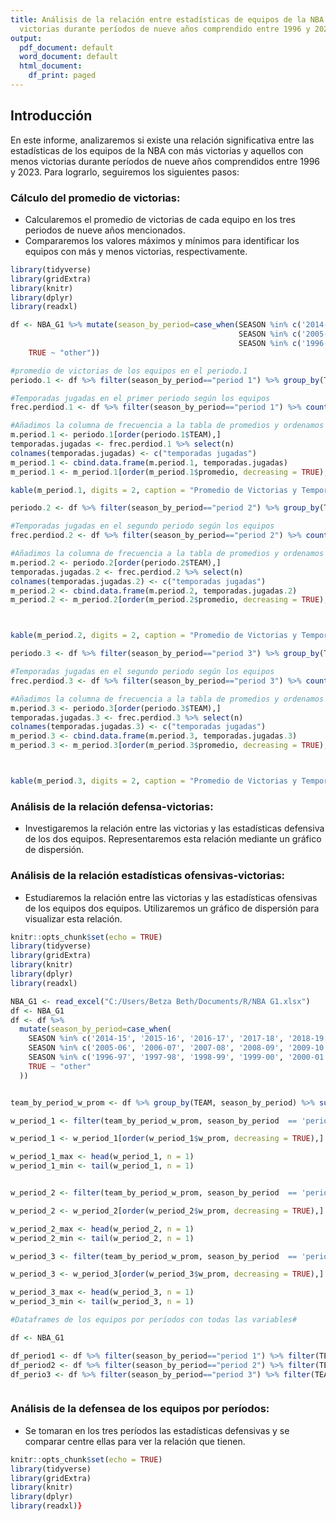 ```yaml
---
title: Análisis de la relación entre estadísticas de equipos de la NBA con más y menos
  victorias durante períodos de nueve años comprendido entre 1996 y 2023.
output:
  pdf_document: default
  word_document: default
  html_document:
    df_print: paged
---
```

## Introducción

En este informe, analizaremos si existe una relación significativa entre las estadísticas de los equipos de la NBA con más victorias y aquellos con menos victorias durante períodos de nueve años comprendidos entre 1996 y 2023. Para lograrlo, seguiremos los siguientes pasos:

### Cálculo del promedio de victorias:
* Calcularemos el promedio de victorias de cada equipo en los tres periodos de nueve años mencionados.
* Compararemos los valores máximos y mínimos para identificar los equipos con más y menos victorias, respectivamente.
```r
library(tidyverse)
library(gridExtra)
library(knitr)
library(dplyr)
library(readxl)

df <- NBA_G1 %>% mutate(season_by_period=case_when(SEASON %in% c('2014-15', '2015-16', '2016-17', '2017-18', '2018-19', '2019-20', '2020-21', '2021-22', '2022-23') ~ "period 3",
                                                   SEASON %in% c('2005-06', '2006-07', '2007-08', '2008-09', '2009-10', '2010-11', '2011-12', '2012-13', '2013-14') ~ "period 2", 
                                                   SEASON %in% c('1996-97', '1997-98', '1998-99', '1999-00', '2000-01', '2001-02', '2002-03', '2003-04', '2004-05') ~ "period 1",
    TRUE ~ "other"))

#promedio de victorias de los equipos en el periodo.1
periodo.1 <- df %>% filter(season_by_period=="period 1") %>% group_by(TEAM) %>% summarise(promedio= mean(W))

#Temporadas jugadas en el primer periodo según los equipos
frec.perdiod.1 <- df %>% filter(season_by_period=="period 1") %>% count(TEAM) 

#Añadimos la columna de frecuencia a la tabla de promedios y ordenamos
m.period.1 <- periodo.1[order(periodo.1$TEAM),] 
temporadas.jugadas <- frec.perdiod.1 %>% select(n)
colnames(temporadas.jugadas) <- c("temporadas jugadas")
m_period.1 <- cbind.data.frame(m.period.1, temporadas.jugadas)
m_period.1 <- m_period.1[order(m_period.1$promedio, decreasing = TRUE),]

kable(m_period.1, digits = 2, caption = "Promedio de Victorias y Temporadas Jugadas en el Periodo 1")
```



```r
periodo.2 <- df %>% filter(season_by_period=="period 2") %>% group_by(TEAM) %>% summarise(promedio= mean(W))

#Temporadas jugadas en el segundo periodo según los equipos
frec.perdiod.2 <- df %>% filter(season_by_period=="period 2") %>% count(TEAM) 

#Añadimos la columna de frecuencia a la tabla de promedios y ordenamos
m.period.2 <- periodo.2[order(periodo.2$TEAM),] 
temporadas.jugadas.2 <- frec.perdiod.2 %>% select(n)
colnames(temporadas.jugadas.2) <- c("temporadas jugadas")
m_period.2 <- cbind.data.frame(m.period.2, temporadas.jugadas.2)
m_period.2 <- m_period.2[order(m_period.2$promedio, decreasing = TRUE),]



kable(m_period.2, digits = 2, caption = "Promedio de Victorias y Temporadas Jugadas en el Periodo 2")
```


```r
periodo.3 <- df %>% filter(season_by_period=="period 3") %>% group_by(TEAM) %>% summarise(promedio= mean(W))

#Temporadas jugadas en el segundo periodo según los equipos
frec.perdiod.3 <- df %>% filter(season_by_period=="period 3") %>% count(TEAM) 

#Añadimos la columna de frecuencia a la tabla de promedios y ordenamos
m.period.3 <- periodo.3[order(periodo.3$TEAM),] 
temporadas.jugadas.3 <- frec.perdiod.3 %>% select(n)
colnames(temporadas.jugadas.3) <- c("temporadas jugadas")
m_period.3 <- cbind.data.frame(m.period.3, temporadas.jugadas.3)
m_period.3 <- m_period.3[order(m_period.3$promedio, decreasing = TRUE),]



kable(m_period.3, digits = 2, caption = "Promedio de Victorias y Temporadas Jugadas en el Periodo 3")
```

### Análisis de la relación defensa-victorias:
* Investigaremos la relación entre las victorias y las estadísticas defensiva de los dos equipos. Representaremos esta relación mediante un gráfico de dispersión.

### Análisis de la relación estadísticas ofensivas-victorias:
* Estudiaremos la relación entre las victorias y las estadísticas ofensivas de los equipos dos equipos. Utilizaremos un gráfico de dispersión para visualizar esta relación.

```r
knitr::opts_chunk$set(echo = TRUE)
library(tidyverse)
library(gridExtra)
library(knitr)
library(dplyr)
library(readxl)

NBA_G1 <- read_excel("C:/Users/Betza Beth/Documents/R/NBA G1.xlsx")
df <- NBA_G1 
df <- df %>%
  mutate(season_by_period=case_when(
    SEASON %in% c('2014-15', '2015-16', '2016-17', '2017-18', '2018-19', '2019-20', '2020-21', '2021-22', '2022-23') ~ "period 3",
    SEASON %in% c('2005-06', '2006-07', '2007-08', '2008-09', '2009-10', '2010-11', '2011-12', '2012-13', '2013-14') ~ "period 2", 
    SEASON %in% c('1996-97', '1997-98', '1998-99', '1999-00', '2000-01', '2001-02', '2002-03', '2003-04', '2004-05') ~ "period 1",
    TRUE ~ "other"
  )) 


team_by_period_w_prom <- df %>% group_by(TEAM, season_by_period) %>% summarise(w_prom = mean(W))

w_period_1 <- filter(team_by_period_w_prom, season_by_period  == 'period 1')

w_period_1 <- w_period_1[order(w_period_1$w_prom, decreasing = TRUE),]

w_period_1_max <- head(w_period_1, n = 1)
w_period_1_min <- tail(w_period_1, n = 1)


w_period_2 <- filter(team_by_period_w_prom, season_by_period  == 'period 2')  

w_period_2 <- w_period_2[order(w_period_2$w_prom, decreasing = TRUE),]

w_period_2_max <- head(w_period_2, n = 1)
w_period_2_min <- tail(w_period_2, n = 1)

w_period_3 <- filter(team_by_period_w_prom, season_by_period  == 'period 3')  

w_period_3 <- w_period_3[order(w_period_3$w_prom, decreasing = TRUE),]

w_period_3_max <- head(w_period_3, n = 1)
w_period_3_min <- tail(w_period_3, n = 1)

#Dataframes de los equipos por períodos con todas las variables#

df <- NBA_G1

df_period1 <- df %>% filter(season_by_period=="period 1") %>% filter(TEAM=="Los Angeles Lakers"|TEAM=="Golden State Warriors")
df_period2 <- df %>% filter(season_by_period=="period 2") %>% filter(TEAM=="San Antonio Spurs"|TEAM=="Minnesota Timberwolves")
df_perio3 <- df %>% filter(season_by_period=="period 3") %>% filter(TEAM=="Golden State Warriors"|TEAM=="Orlando Magic")                                                                    



```

### Análisis de la defensea de los equipos por períodos:
* Se tomaran en los tres períodos las estadísticas defensivas y se comparar centre ellas para ver la relación que tienen.

```r
knitr::opts_chunk$set(echo = TRUE)
library(tidyverse)
library(gridExtra)
library(knitr)
library(dplyr)
library(readxl)}

```





